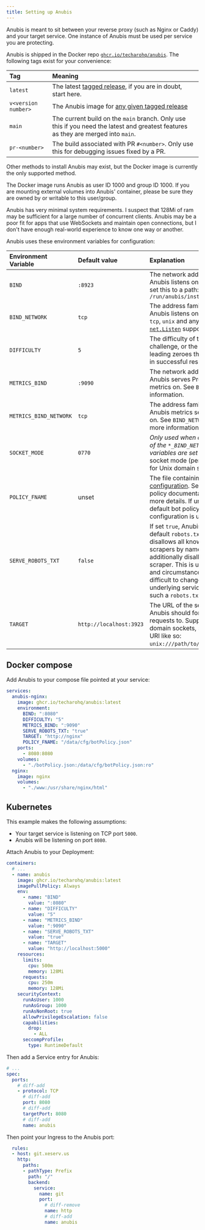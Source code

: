 ```yaml
---
title: Setting up Anubis
---
```


Anubis is meant to sit between your reverse proxy (such as Nginx or Caddy) and your target service. One instance of Anubis must be used per service you are protecting.

Anubis is shipped in the Docker repo [`ghcr.io/techarohq/anubis`](https://github.com/TecharoHQ/anubis/pkgs/container/anubis). The following tags exist for your convenience:

| Tag                 | Meaning                                                                                                                            |
| :------------------ | :--------------------------------------------------------------------------------------------------------------------------------- |
| `latest`            | The latest [tagged release](https://github.com/TecharoHQ/anubis/releases), if you are in doubt, start here.                        |
| `v<version number>` | The Anubis image for [any given tagged release](https://github.com/TecharoHQ/anubis/tags)                                          |
| `main`              | The current build on the `main` branch. Only use this if you need the latest and greatest features as they are merged into `main`. |
| `pr-<number>`       | The build associated with PR `#<number>`. Only use this for debugging issues fixed by a PR.                                        |

Other methods to install Anubis may exist, but the Docker image is currently the only supported method.

The Docker image runs Anubis as user ID 1000 and group ID 1000. If you are mounting external volumes into Anubis' container, please be sure they are owned by or writable to this user/group.

Anubis has very minimal system requirements. I suspect that 128Mi of ram may be sufficient for a large number of concurrent clients. Anubis may be a poor fit for apps that use WebSockets and maintain open connections, but I don't have enough real-world experience to know one way or another.

Anubis uses these environment variables for configuration:

| Environment Variable   | Default value              | Explanation                                                                                                                                                                                                                                                                              |
| :--------------------- | :------------------------- | :--------------------------------------------------------------------------------------------------------------------------------------------------------------------------------------------------------------------------------------------------------------------------------------- |
| `BIND`                 | `:8923`                    | The network address that Anubis listens on. For `unix`, set this to a path: `/run/anubis/instance.sock`                                                                                                                                                                                  |
| `BIND_NETWORK`         | `tcp`                      | The address family that Anubis listens on. Accepts `tcp`, `unix` and anything Go's [`net.Listen`](https://pkg.go.dev/net#Listen) supports.                                                                                                                                               |
| `DIFFICULTY`           | `5`                        | The difficulty of the challenge, or the number of leading zeroes that must be in successful responses.                                                                                                                                                                                   |
| `METRICS_BIND`         | `:9090`                    | The network address that Anubis serves Prometheus metrics on. See `BIND` for more information.                                                                                                                                                                                           |
| `METRICS_BIND_NETWORK` | `tcp`                      | The address family that the Anubis metrics server listens on. See `BIND_NETWORK` for more information.                                                                                                                                                                                   |
| `SOCKET_MODE`          | `0770`                     | _Only used when at least one of the `*_BIND_NETWORK` variables are set to `unix`._ The socket mode (permissions) for Unix domain sockets.                                                                                                                                                |
| `POLICY_FNAME`         | unset                      | The file containing [bot policy configuration](./policies.md). See the bot policy documentation for more details. If unset, the default bot policy configuration is used.                                                                                                                |
| `SERVE_ROBOTS_TXT`     | `false`                    | If set `true`, Anubis will serve a default `robots.txt` file that disallows all known AI scrapers by name and then additionally disallows every scraper. This is useful if facts and circumstances make it difficult to change the underlying service to serve such a `robots.txt` file. |
| `TARGET`               | `http://localhost:3923`    | The URL of the service that Anubis should forward valid requests to. Supports Unix domain sockets, set this to a URI like so: `unix:///path/to/socket.sock`.                                                                                                                             |

## Docker compose

Add Anubis to your compose file pointed at your service:

```yaml
services:
  anubis-nginx:
    image: ghcr.io/techarohq/anubis:latest
    environment:
      BIND: ":8080"
      DIFFICULTY: "5"
      METRICS_BIND: ":9090"
      SERVE_ROBOTS_TXT: "true"
      TARGET: "http://nginx"
      POLICY_FNAME: "/data/cfg/botPolicy.json"
    ports:
      - 8080:8080
    volumes:
      - "./botPolicy.json:/data/cfg/botPolicy.json:ro"
  nginx:
    image: nginx
    volumes:
      - "./www:/usr/share/nginx/html"
```

## Kubernetes

This example makes the following assumptions:

- Your target service is listening on TCP port `5000`.
- Anubis will be listening on port `8080`.

Attach Anubis to your Deployment:

```yaml
containers:
  # ...
  - name: anubis
    image: ghcr.io/techarohq/anubis:latest
    imagePullPolicy: Always
    env:
      - name: "BIND"
        value: ":8080"
      - name: "DIFFICULTY"
        value: "5"
      - name: "METRICS_BIND"
        value: ":9090"
      - name: "SERVE_ROBOTS_TXT"
        value: "true"
      - name: "TARGET"
        value: "http://localhost:5000"
    resources:
      limits:
        cpu: 500m
        memory: 128Mi
      requests:
        cpu: 250m
        memory: 128Mi
    securityContext:
      runAsUser: 1000
      runAsGroup: 1000
      runAsNonRoot: true
      allowPrivilegeEscalation: false
      capabilities:
        drop:
          - ALL
      seccompProfile:
        type: RuntimeDefault
```

Then add a Service entry for Anubis:

```yaml
# ...
spec:
  ports:
    # diff-add
    - protocol: TCP
      # diff-add
      port: 8080
      # diff-add
      targetPort: 8080
      # diff-add
      name: anubis
```

Then point your Ingress to the Anubis port:

```yaml
  rules:
  - host: git.xeserv.us
    http:
      paths:
      - pathType: Prefix
        path: "/"
        backend:
          service:
            name: git
            port:
              # diff-remove
              name: http
              # diff-add
              name: anubis
```
